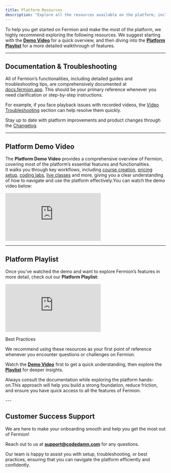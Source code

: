 ```yaml
---
title: Platform Resources
description: "Explore all the resources available on the platform, including guides, documentation, and videos to enhance your experience with Fermion"
---
```


To help you get started on Fermion and make the most of the platform, we highly recommend exploring the following resources. We suggest starting with the [**Demo Video**](https://www.youtube.com/watch?v=9b31PJRfuqc) for a quick overview, and then diving into the [**Platform Playlist**](https://www.youtube.com/playlist?list=PLWZLAvrJOOLn0xzN6ZlsWZiipXd_KAVQK) for a more detailed walkthrough of features.

---

## Documentation & Troubleshooting

All of Fermion’s functionalities, including detailed guides and troubleshooting tips, 
are comprehensively documented at [docs.fermion.app](https://docs.fermion.app). 
This should be your primary reference whenever you need clarification or step-by-step instructions.  

For example, if you face playback issues with recorded videos, the [Video Troubleshooting](https://docs.fermion.app/recorded-videos/troubleshooting-playback) 
section can help resolve them quickly.  

Stay up to date with platform improvements and product changes through the [Changelog](https://docs.fermion.app/changelog).

---

## Platform Demo Video

The **Platform Demo Video** provides a comprehensive overview of Fermion, 
covering most of the platform’s essential features and functionalities.  
It walks you through key workflows, including [course creation](/setting-up-course/prerequisites), [pricing setup](/setup-pricing/fixed-pricing-plan), 
[coding labs](/creating-coding-labs/what-are-coding-labs), [live classes](/live-classes/what-are-live-classes) and more, giving you a clear understanding of how to navigate 
and use the platform effectively.You can watch the demo video below:


<iframe
  className="w-full aspect-video rounded-xl"
  src="https://www.youtube.com/embed/9b31PJRfuqc"
  title="YouTube video player"
  frameBorder="0"
  allow="accelerometer; autoplay; clipboard-write; encrypted-media; gyroscope; picture-in-picture"
  allowFullScreen
></iframe>

---

## Platform Playlist

Once you’ve watched the demo and want to explore Fermion’s features in more detail, 
check out our **Platform Playlist**:

<iframe
  className="w-full aspect-video rounded-xl"
  src="https://www.youtube.com/embed/videoseries?si=z8H1eug079lADAKx&list=PLWZLAvrJOOLn0xzN6ZlsWZiipXd_KAVQK"
  title="YouTube video player"
  frameBorder="0"
  allow="accelerometer; autoplay; clipboard-write; encrypted-media; gyroscope; picture-in-picture"
  allowFullScreen
></iframe>



<Tip>
 
Best Practices

We recommend using these resources as your first point of reference whenever you encounter questions or challenges on Fermion.


Watch the [**Demo Video**](https://www.youtube.com/watch?v=9b31PJRfuqc)  first to get a quick understanding, then explore the [**Playlist**](https://www.youtube.com/playlist?list=PLWZLAvrJOOLn0xzN6ZlsWZiipXd_KAVQK) for deeper insights. 


Always consult the documentation while exploring the platform hands-on.This approach will help you build a strong foundation, reduce friction,
and ensure you have quick access to all the features of Fermion.

</Tip>
---

## Customer Success Support

We are here to make your onboarding smooth and help you get the most out of Fermion!  

Reach out to us at **support@codedamn.com** for any questions.  

Our team is happy to assist you with setup, troubleshooting, or best practices, ensuring that you can navigate the platform efficiently and confidently.

